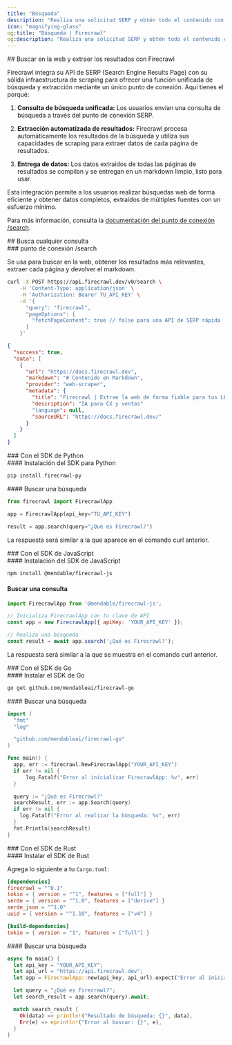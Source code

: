 ```yaml
---
title: "Búsqueda"
description: "Realiza una solicitud SERP y obtén todo el contenido con una única solicitud a la API"
icon: "magnifying-glass"
og:title: "Búsqueda | Firecrawl"
og:description: "Realiza una solicitud SERP y obtén todo el contenido con una única solicitud a la API"
---
```


<div id="searching-the-web-and-scraping-the-results-with-firecrawl">
  ## Buscar en la web y extraer los resultados con Firecrawl
</div>

Firecrawl integra su API de SERP (Search Engine Results Page) con su sólida infraestructura de scraping para ofrecer una función unificada de búsqueda y extracción mediante un único punto de conexión. Aquí tienes el porqué:

1. **Consulta de búsqueda unificada:**
   Los usuarios envían una consulta de búsqueda a través del punto de conexión SERP.

2. **Extracción automatizada de resultados:**
   Firecrawl procesa automáticamente los resultados de la búsqueda y utiliza sus capacidades de scraping para extraer datos de cada página de resultados.

3. **Entrega de datos:**
   Los datos extraídos de todas las páginas de resultados se compilan y se entregan en un markdown limpio, listo para usar.

Esta integración permite a los usuarios realizar búsquedas web de forma eficiente y obtener datos completos, extraídos de múltiples fuentes con un esfuerzo mínimo.

Para más información, consulta la [documentación del punto de conexión /search](https://docs.firecrawl.dev/api-reference/endpoint/search).

<div id="search-any-query">
  ## Busca cualquier consulta
</div>

<div id="search-endpoint">
  ### punto de conexión /search
</div>

Se usa para buscar en la web, obtener los resultados más relevantes, extraer cada página y devolver el markdown.

```bash
curl -X POST https://api.firecrawl.dev/v0/search \
    -H 'Content-Type: application/json' \
    -H 'Authorization: Bearer TU_API_KEY' \
    -d '{
      "query": "firecrawl",
      "pageOptions": {
        "fetchPageContent": true // false para una API de SERP rápida
      }
    }'
```

```json
{
  "success": true,
  "data": [
    {
      "url": "https://docs.firecrawl.dev",
      "markdown": "# Contenido en Markdown",
      "provider": "web-scraper",
      "metadata": {
        "title": "Firecrawl | Extrae la web de forma fiable para tus LLM",
        "description": "IA para CX y ventas"
        "language": null,
        "sourceURL": "https://docs.firecrawl.dev/"
      }
    }
  ]
}
```


<div id="with-python-sdk">
  ### Con el SDK de Python
</div>

<div id="installing-python-sdk">
  #### Instalación del SDK para Python
</div>

```bash
pip install firecrawl-py
```


<div id="search-a-query">
  #### Buscar una búsqueda
</div>

```python
from firecrawl import FirecrawlApp

app = FirecrawlApp(api_key="TU_API_KEY")

result = app.search(query="¿Qué es Firecrawl?")
```

La respuesta será similar a la que aparece en el comando curl anterior.


<div id="with-javascript-sdk">
  ### Con el SDK de JavaScript
</div>

<div id="installing-javascript-sdk">
  #### Instalación del SDK de JavaScript
</div>

```bash
npm install @mendable/firecrawl-js
```


#### Buscar una consulta

```javascript
import FirecrawlApp from '@mendable/firecrawl-js';

// Inicializa FirecrawlApp con tu clave de API
const app = new FirecrawlApp({ apiKey: 'YOUR_API_KEY' });

// Realiza una búsqueda
const result = await app.search('¿Qué es Firecrawl?');
```

La respuesta será similar a la que se muestra en el comando curl anterior.


<div id="with-go-sdk">
  ### Con el SDK de Go
</div>

<div id="installing-go-sdk">
  #### Instalar el SDK de Go
</div>

```bash
go get github.com/mendableai/firecrawl-go
```


<div id="search-a-query">
  #### Buscar una búsqueda
</div>

```go
import (
  "fmt"
  "log"

  "github.com/mendableai/firecrawl-go"
)

func main() {
  app, err := firecrawl.NewFirecrawlApp("YOUR_API_KEY")
  if err != nil {
      log.Fatalf("Error al inicializar FirecrawlApp: %v", err)
  }

  query := "¿Qué es Firecrawl?"
  searchResult, err := app.Search(query)
  if err != nil {
    log.Fatalf("Error al realizar la búsqueda: %v", err)
  }
  fmt.Println(searchResult)
}
```


<div id="with-rust-sdk">
  ### Con el SDK de Rust
</div>

<div id="installing-rust-sdk">
  #### Instalar el SDK de Rust
</div>

Agrega lo siguiente a tu `Cargo.toml`:

```toml
[dependencies]
firecrawl = "^0.1"
tokio = { version = "^1", features = ["full"] }
serde = { version = "^1.0", features = ["derive"] }
serde_json = "^1.0"
uuid = { version = "^1.10", features = ["v4"] }

[build-dependencies]
tokio = { version = "1", features = ["full"] }
```


<div id="search-a-query">
  #### Buscar una búsqueda
</div>

```rust
async fn main() {
  let api_key = "YOUR_API_KEY";
  let api_url = "https://api.firecrawl.dev";
  let app = FirecrawlApp::new(api_key, api_url).expect("Error al inicializar FirecrawlApp");

  let query = "¿Qué es Firecrawl?";
  let search_result = app.search(query).await;

  match search_result {
    Ok(data) => println!("Resultado de búsqueda: {}", data),
    Err(e) => eprintln!("Error al buscar: {}", e),
  }
}
```
